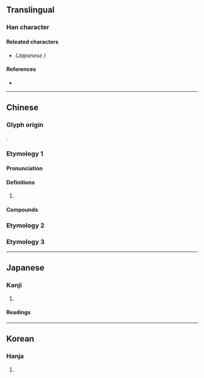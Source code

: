 {{also|溁}}
{{character info/new}}
==Translingual==
{{Han simplified forms|濚|𭱚|溁|ex=y}}

===Han character===
{{Han char|rn=85|rad=水|as=14|sn=17|four=|canj=EFFD|ids=⿰氵榮}}

====Releated characters====
* {{l|mul|[[𭱚]]}} ''(Japanese {{w|shinjitai}})''

====References====
* {{Han ref|kx=0655.290|dkj=18489|dj=1066.020|hdz=31773.040|uh=6FDA|ud=28634}}

----

==Chinese==
{{zh-forms|s=溁}}

===Glyph origin===
{{Han compound|水|alt1=氵|榮|c1=s|c2=p|t1=water|ls=psc}}.

===Etymology 1===

====Pronunciation====
{{zh-pron
|m=yíng
|c=jing4
|cat=
}}

====Definitions====
{{zh-hanzi}}

# {{zh-used2|p}}

====Compounds====
{{zh-der|濚溪|濚灣}}

===Etymology 2===
{{zh-see|瀯|v}}

===Etymology 3===
{{zh-see|濴|v}}

----

==Japanese==
{{ja-kanji forms|𭱚|濚}}

===Kanji===
{{ja-kanji|grade=|rs=水14|shin=𭱚}}

# {{defn|lang=ja|sort=水14}}

====Readings====
{{ja-readings
|goon=よう<やう
|kanon=えい
|kun=おがわ-}}

----

==Korean==

===Hanja===
{{ko-hanja|hangeul=영|eumhun=|rv=yeong|mr=yŏng|y=yeng}}

# {{defn|lang=ko|sort=水14}}
